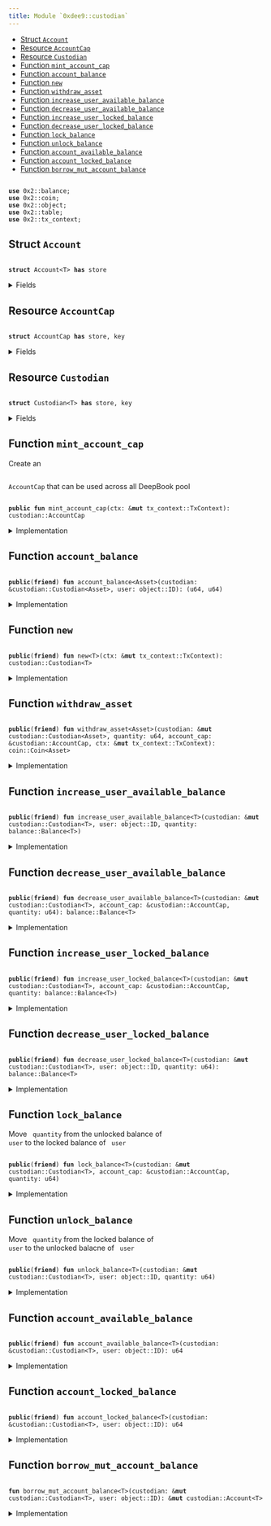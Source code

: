 ```yaml
---
title: Module `0xdee9::custodian`
---
```




-  [Struct `Account`](#0xdee9_custodian_Account)
-  [Resource `AccountCap`](#0xdee9_custodian_AccountCap)
-  [Resource `Custodian`](#0xdee9_custodian_Custodian)
-  [Function `mint_account_cap`](#0xdee9_custodian_mint_account_cap)
-  [Function `account_balance`](#0xdee9_custodian_account_balance)
-  [Function `new`](#0xdee9_custodian_new)
-  [Function `withdraw_asset`](#0xdee9_custodian_withdraw_asset)
-  [Function `increase_user_available_balance`](#0xdee9_custodian_increase_user_available_balance)
-  [Function `decrease_user_available_balance`](#0xdee9_custodian_decrease_user_available_balance)
-  [Function `increase_user_locked_balance`](#0xdee9_custodian_increase_user_locked_balance)
-  [Function `decrease_user_locked_balance`](#0xdee9_custodian_decrease_user_locked_balance)
-  [Function `lock_balance`](#0xdee9_custodian_lock_balance)
-  [Function `unlock_balance`](#0xdee9_custodian_unlock_balance)
-  [Function `account_available_balance`](#0xdee9_custodian_account_available_balance)
-  [Function `account_locked_balance`](#0xdee9_custodian_account_locked_balance)
-  [Function `borrow_mut_account_balance`](#0xdee9_custodian_borrow_mut_account_balance)


<pre><code>
<b>use</b> <Link href="../iota-framework/balance#0x2_balance">0x2::balance</Link>;
<b>use</b> <Link href="../iota-framework/coin#0x2_coin">0x2::coin</Link>;
<b>use</b> <Link href="../iota-framework/object#0x2_object">0x2::object</Link>;
<b>use</b> <Link href="../iota-framework/table#0x2_table">0x2::table</Link>;
<b>use</b> <Link href="../iota-framework/tx_context#0x2_tx_context">0x2::tx_context</Link>;
</code></pre>



<Link id="0xdee9_custodian_Account"></Link>

## Struct `Account`



<pre><code>
<b>struct</b> <Link href="custodian#0xdee9_custodian_Account">Account</Link>&lt;T&gt; <b>has</b> store
</code></pre>



<details>
<summary>Fields</summary>


<dl>
<dt>
<code>
available_balance: <Link href="../iota-framework/balance#0x2_balance_Balance">balance::Balance</Link>&lt;T&gt;</code>
</dt>
<dd>

</dd>
<dt>
<code>
locked_balance: <Link href="../iota-framework/balance#0x2_balance_Balance">balance::Balance</Link>&lt;T&gt;</code>
</dt>
<dd>

</dd>
</dl>


</details>

<Link id="0xdee9_custodian_AccountCap"></Link>

## Resource `AccountCap`



<pre><code>
<b>struct</b> <Link href="custodian#0xdee9_custodian_AccountCap">AccountCap</Link> <b>has</b> store, key
</code></pre>



<details>
<summary>Fields</summary>


<dl>
<dt>
<code>
id: <Link href="../iota-framework/object#0x2_object_UID">object::UID</Link></code>
</dt>
<dd>

</dd>
</dl>


</details>

<Link id="0xdee9_custodian_Custodian"></Link>

## Resource `Custodian`



<pre><code>
<b>struct</b> <Link href="custodian#0xdee9_custodian_Custodian">Custodian</Link>&lt;T&gt; <b>has</b> store, key
</code></pre>



<details>
<summary>Fields</summary>


<dl>
<dt>
<code>
id: <Link href="../iota-framework/object#0x2_object_UID">object::UID</Link></code>
</dt>
<dd>

</dd>
<dt>
<code>
account_balances: <Link href="../iota-framework/table#0x2_table_Table">table::Table</Link>&lt;<Link href="../iota-framework/object#0x2_object_ID">object::ID</Link>, <Link href="custodian#0xdee9_custodian_Account">custodian::Account</Link>&lt;T&gt;&gt;</code>
</dt>
<dd>
 Map from an AccountCap object ID to an Account object
</dd>
</dl>


</details>

<Link id="0xdee9_custodian_mint_account_cap"></Link>

## Function `mint_account_cap`

Create an <code>
<Link href="custodian#0xdee9_custodian_AccountCap">AccountCap</Link></code> that can be used across all DeepBook pool


<pre><code>
<b>public</b> <b>fun</b> <Link href="custodian#0xdee9_custodian_mint_account_cap">mint_account_cap</Link>(ctx: &<b>mut</b> <Link href="../iota-framework/tx_context#0x2_tx_context_TxContext">tx_context::TxContext</Link>): <Link href="custodian#0xdee9_custodian_AccountCap">custodian::AccountCap</Link>
</code></pre>



<details>
<summary>Implementation</summary>


<pre><code>
<b>public</b> <b>fun</b> <Link href="custodian#0xdee9_custodian_mint_account_cap">mint_account_cap</Link>(ctx: &<b>mut</b> TxContext): <Link href="custodian#0xdee9_custodian_AccountCap">AccountCap</Link> \{
    <Link href="custodian#0xdee9_custodian_AccountCap">AccountCap</Link> \{ id: <Link href="../iota-framework/object#0x2_object_new">object::new</Link>(ctx) }
}
</code></pre>



</details>

<Link id="0xdee9_custodian_account_balance"></Link>

## Function `account_balance`



<pre><code>
<b>public</b>(<b>friend</b>) <b>fun</b> <Link href="custodian#0xdee9_custodian_account_balance">account_balance</Link>&lt;Asset&gt;(<Link href="custodian#0xdee9_custodian">custodian</Link>: &<Link href="custodian#0xdee9_custodian_Custodian">custodian::Custodian</Link>&lt;Asset&gt;, user: <Link href="../iota-framework/object#0x2_object_ID">object::ID</Link>): (u64, u64)
</code></pre>



<details>
<summary>Implementation</summary>


<pre><code>
<b>public</b>(package) <b>fun</b> <Link href="custodian#0xdee9_custodian_account_balance">account_balance</Link>&lt;Asset&gt;(
    <Link href="custodian#0xdee9_custodian">custodian</Link>: &<Link href="custodian#0xdee9_custodian_Custodian">Custodian</Link>&lt;Asset&gt;,
    user: ID
): (u64, u64) \{
    // <b>if</b> <Link href="custodian#0xdee9_custodian">custodian</Link> account is not created yet, directly <b>return</b> (0, 0) rather than <b>abort</b>
    <b>if</b> (!<Link href="../iota-framework/table#0x2_table_contains">table::contains</Link>(&<Link href="custodian#0xdee9_custodian">custodian</Link>.account_balances, user)) \{
        <b>return</b> (0, 0)
    };
    <b>let</b> account_balances = <Link href="../iota-framework/table#0x2_table_borrow">table::borrow</Link>(&<Link href="custodian#0xdee9_custodian">custodian</Link>.account_balances, user);
    <b>let</b> avail_balance = <Link href="../iota-framework/balance#0x2_balance_value">balance::value</Link>(&account_balances.available_balance);
    <b>let</b> locked_balance = <Link href="../iota-framework/balance#0x2_balance_value">balance::value</Link>(&account_balances.locked_balance);
    (avail_balance, locked_balance)
}
</code></pre>



</details>

<Link id="0xdee9_custodian_new"></Link>

## Function `new`



<pre><code>
<b>public</b>(<b>friend</b>) <b>fun</b> <Link href="custodian#0xdee9_custodian_new">new</Link>&lt;T&gt;(ctx: &<b>mut</b> <Link href="../iota-framework/tx_context#0x2_tx_context_TxContext">tx_context::TxContext</Link>): <Link href="custodian#0xdee9_custodian_Custodian">custodian::Custodian</Link>&lt;T&gt;
</code></pre>



<details>
<summary>Implementation</summary>


<pre><code>
<b>public</b>(package) <b>fun</b> <Link href="custodian#0xdee9_custodian_new">new</Link>&lt;T&gt;(ctx: &<b>mut</b> TxContext): <Link href="custodian#0xdee9_custodian_Custodian">Custodian</Link>&lt;T&gt; \{
    <Link href="custodian#0xdee9_custodian_Custodian">Custodian</Link>&lt;T&gt; \{
        id: <Link href="../iota-framework/object#0x2_object_new">object::new</Link>(ctx),
        account_balances: <Link href="../iota-framework/table#0x2_table_new">table::new</Link>(ctx),
    }
}
</code></pre>



</details>

<Link id="0xdee9_custodian_withdraw_asset"></Link>

## Function `withdraw_asset`



<pre><code>
<b>public</b>(<b>friend</b>) <b>fun</b> <Link href="custodian#0xdee9_custodian_withdraw_asset">withdraw_asset</Link>&lt;Asset&gt;(<Link href="custodian#0xdee9_custodian">custodian</Link>: &<b>mut</b> <Link href="custodian#0xdee9_custodian_Custodian">custodian::Custodian</Link>&lt;Asset&gt;, quantity: u64, account_cap: &<Link href="custodian#0xdee9_custodian_AccountCap">custodian::AccountCap</Link>, ctx: &<b>mut</b> <Link href="../iota-framework/tx_context#0x2_tx_context_TxContext">tx_context::TxContext</Link>): <Link href="../iota-framework/coin#0x2_coin_Coin">coin::Coin</Link>&lt;Asset&gt;
</code></pre>



<details>
<summary>Implementation</summary>


<pre><code>
<b>public</b>(package) <b>fun</b> <Link href="custodian#0xdee9_custodian_withdraw_asset">withdraw_asset</Link>&lt;Asset&gt;(
    <Link href="custodian#0xdee9_custodian">custodian</Link>: &<b>mut</b> <Link href="custodian#0xdee9_custodian_Custodian">Custodian</Link>&lt;Asset&gt;,
    quantity: u64,
    account_cap: &<Link href="custodian#0xdee9_custodian_AccountCap">AccountCap</Link>,
    ctx: &<b>mut</b> TxContext
): Coin&lt;Asset&gt; \{
    <Link href="../iota-framework/coin#0x2_coin_from_balance">coin::from_balance</Link>(<Link href="custodian#0xdee9_custodian_decrease_user_available_balance">decrease_user_available_balance</Link>&lt;Asset&gt;(<Link href="custodian#0xdee9_custodian">custodian</Link>, account_cap, quantity), ctx)
}
</code></pre>



</details>

<Link id="0xdee9_custodian_increase_user_available_balance"></Link>

## Function `increase_user_available_balance`



<pre><code>
<b>public</b>(<b>friend</b>) <b>fun</b> <Link href="custodian#0xdee9_custodian_increase_user_available_balance">increase_user_available_balance</Link>&lt;T&gt;(<Link href="custodian#0xdee9_custodian">custodian</Link>: &<b>mut</b> <Link href="custodian#0xdee9_custodian_Custodian">custodian::Custodian</Link>&lt;T&gt;, user: <Link href="../iota-framework/object#0x2_object_ID">object::ID</Link>, quantity: <Link href="../iota-framework/balance#0x2_balance_Balance">balance::Balance</Link>&lt;T&gt;)
</code></pre>



<details>
<summary>Implementation</summary>


<pre><code>
<b>public</b>(package) <b>fun</b> <Link href="custodian#0xdee9_custodian_increase_user_available_balance">increase_user_available_balance</Link>&lt;T&gt;(
    <Link href="custodian#0xdee9_custodian">custodian</Link>: &<b>mut</b> <Link href="custodian#0xdee9_custodian_Custodian">Custodian</Link>&lt;T&gt;,
    user: ID,
    quantity: Balance&lt;T&gt;,
) \{
    <b>let</b> account = <Link href="custodian#0xdee9_custodian_borrow_mut_account_balance">borrow_mut_account_balance</Link>&lt;T&gt;(<Link href="custodian#0xdee9_custodian">custodian</Link>, user);
    <Link href="../iota-framework/balance#0x2_balance_join">balance::join</Link>(&<b>mut</b> account.available_balance, quantity);
}
</code></pre>



</details>

<Link id="0xdee9_custodian_decrease_user_available_balance"></Link>

## Function `decrease_user_available_balance`



<pre><code>
<b>public</b>(<b>friend</b>) <b>fun</b> <Link href="custodian#0xdee9_custodian_decrease_user_available_balance">decrease_user_available_balance</Link>&lt;T&gt;(<Link href="custodian#0xdee9_custodian">custodian</Link>: &<b>mut</b> <Link href="custodian#0xdee9_custodian_Custodian">custodian::Custodian</Link>&lt;T&gt;, account_cap: &<Link href="custodian#0xdee9_custodian_AccountCap">custodian::AccountCap</Link>, quantity: u64): <Link href="../iota-framework/balance#0x2_balance_Balance">balance::Balance</Link>&lt;T&gt;
</code></pre>



<details>
<summary>Implementation</summary>


<pre><code>
<b>public</b>(package) <b>fun</b> <Link href="custodian#0xdee9_custodian_decrease_user_available_balance">decrease_user_available_balance</Link>&lt;T&gt;(
    <Link href="custodian#0xdee9_custodian">custodian</Link>: &<b>mut</b> <Link href="custodian#0xdee9_custodian_Custodian">Custodian</Link>&lt;T&gt;,
    account_cap: &<Link href="custodian#0xdee9_custodian_AccountCap">AccountCap</Link>,
    quantity: u64,
): Balance&lt;T&gt; \{
    <b>let</b> account = <Link href="custodian#0xdee9_custodian_borrow_mut_account_balance">borrow_mut_account_balance</Link>&lt;T&gt;(<Link href="custodian#0xdee9_custodian">custodian</Link>, <Link href="../iota-framework/object#0x2_object_uid_to_inner">object::uid_to_inner</Link>(&account_cap.id));
    <Link href="../iota-framework/balance#0x2_balance_split">balance::split</Link>(&<b>mut</b> account.available_balance, quantity)
}
</code></pre>



</details>

<Link id="0xdee9_custodian_increase_user_locked_balance"></Link>

## Function `increase_user_locked_balance`



<pre><code>
<b>public</b>(<b>friend</b>) <b>fun</b> <Link href="custodian#0xdee9_custodian_increase_user_locked_balance">increase_user_locked_balance</Link>&lt;T&gt;(<Link href="custodian#0xdee9_custodian">custodian</Link>: &<b>mut</b> <Link href="custodian#0xdee9_custodian_Custodian">custodian::Custodian</Link>&lt;T&gt;, account_cap: &<Link href="custodian#0xdee9_custodian_AccountCap">custodian::AccountCap</Link>, quantity: <Link href="../iota-framework/balance#0x2_balance_Balance">balance::Balance</Link>&lt;T&gt;)
</code></pre>



<details>
<summary>Implementation</summary>


<pre><code>
<b>public</b>(package) <b>fun</b> <Link href="custodian#0xdee9_custodian_increase_user_locked_balance">increase_user_locked_balance</Link>&lt;T&gt;(
    <Link href="custodian#0xdee9_custodian">custodian</Link>: &<b>mut</b> <Link href="custodian#0xdee9_custodian_Custodian">Custodian</Link>&lt;T&gt;,
    account_cap: &<Link href="custodian#0xdee9_custodian_AccountCap">AccountCap</Link>,
    quantity: Balance&lt;T&gt;,
) \{
    <b>let</b> account = <Link href="custodian#0xdee9_custodian_borrow_mut_account_balance">borrow_mut_account_balance</Link>&lt;T&gt;(<Link href="custodian#0xdee9_custodian">custodian</Link>, <Link href="../iota-framework/object#0x2_object_uid_to_inner">object::uid_to_inner</Link>(&account_cap.id));
    <Link href="../iota-framework/balance#0x2_balance_join">balance::join</Link>(&<b>mut</b> account.locked_balance, quantity);
}
</code></pre>



</details>

<Link id="0xdee9_custodian_decrease_user_locked_balance"></Link>

## Function `decrease_user_locked_balance`



<pre><code>
<b>public</b>(<b>friend</b>) <b>fun</b> <Link href="custodian#0xdee9_custodian_decrease_user_locked_balance">decrease_user_locked_balance</Link>&lt;T&gt;(<Link href="custodian#0xdee9_custodian">custodian</Link>: &<b>mut</b> <Link href="custodian#0xdee9_custodian_Custodian">custodian::Custodian</Link>&lt;T&gt;, user: <Link href="../iota-framework/object#0x2_object_ID">object::ID</Link>, quantity: u64): <Link href="../iota-framework/balance#0x2_balance_Balance">balance::Balance</Link>&lt;T&gt;
</code></pre>



<details>
<summary>Implementation</summary>


<pre><code>
<b>public</b>(package) <b>fun</b> <Link href="custodian#0xdee9_custodian_decrease_user_locked_balance">decrease_user_locked_balance</Link>&lt;T&gt;(
    <Link href="custodian#0xdee9_custodian">custodian</Link>: &<b>mut</b> <Link href="custodian#0xdee9_custodian_Custodian">Custodian</Link>&lt;T&gt;,
    user: ID,
    quantity: u64,
): Balance&lt;T&gt; \{
    <b>let</b> account = <Link href="custodian#0xdee9_custodian_borrow_mut_account_balance">borrow_mut_account_balance</Link>&lt;T&gt;(<Link href="custodian#0xdee9_custodian">custodian</Link>, user);
    split(&<b>mut</b> account.locked_balance, quantity)
}
</code></pre>



</details>

<Link id="0xdee9_custodian_lock_balance"></Link>

## Function `lock_balance`

Move <code>
quantity</code> from the unlocked balance of <code>
user</code> to the locked balance of <code>
user</code>


<pre><code>
<b>public</b>(<b>friend</b>) <b>fun</b> <Link href="custodian#0xdee9_custodian_lock_balance">lock_balance</Link>&lt;T&gt;(<Link href="custodian#0xdee9_custodian">custodian</Link>: &<b>mut</b> <Link href="custodian#0xdee9_custodian_Custodian">custodian::Custodian</Link>&lt;T&gt;, account_cap: &<Link href="custodian#0xdee9_custodian_AccountCap">custodian::AccountCap</Link>, quantity: u64)
</code></pre>



<details>
<summary>Implementation</summary>


<pre><code>
<b>public</b>(package) <b>fun</b> <Link href="custodian#0xdee9_custodian_lock_balance">lock_balance</Link>&lt;T&gt;(
    <Link href="custodian#0xdee9_custodian">custodian</Link>: &<b>mut</b> <Link href="custodian#0xdee9_custodian_Custodian">Custodian</Link>&lt;T&gt;,
    account_cap: &<Link href="custodian#0xdee9_custodian_AccountCap">AccountCap</Link>,
    quantity: u64,
) \{
    <b>let</b> to_lock = <Link href="custodian#0xdee9_custodian_decrease_user_available_balance">decrease_user_available_balance</Link>(<Link href="custodian#0xdee9_custodian">custodian</Link>, account_cap, quantity);
    <Link href="custodian#0xdee9_custodian_increase_user_locked_balance">increase_user_locked_balance</Link>(<Link href="custodian#0xdee9_custodian">custodian</Link>, account_cap, to_lock);
}
</code></pre>



</details>

<Link id="0xdee9_custodian_unlock_balance"></Link>

## Function `unlock_balance`

Move <code>
quantity</code> from the locked balance of <code>
user</code> to the unlocked balacne of <code>
user</code>


<pre><code>
<b>public</b>(<b>friend</b>) <b>fun</b> <Link href="custodian#0xdee9_custodian_unlock_balance">unlock_balance</Link>&lt;T&gt;(<Link href="custodian#0xdee9_custodian">custodian</Link>: &<b>mut</b> <Link href="custodian#0xdee9_custodian_Custodian">custodian::Custodian</Link>&lt;T&gt;, user: <Link href="../iota-framework/object#0x2_object_ID">object::ID</Link>, quantity: u64)
</code></pre>



<details>
<summary>Implementation</summary>


<pre><code>
<b>public</b>(package) <b>fun</b> <Link href="custodian#0xdee9_custodian_unlock_balance">unlock_balance</Link>&lt;T&gt;(
    <Link href="custodian#0xdee9_custodian">custodian</Link>: &<b>mut</b> <Link href="custodian#0xdee9_custodian_Custodian">Custodian</Link>&lt;T&gt;,
    user: ID,
    quantity: u64,
) \{
    <b>let</b> locked_balance = <Link href="custodian#0xdee9_custodian_decrease_user_locked_balance">decrease_user_locked_balance</Link>&lt;T&gt;(<Link href="custodian#0xdee9_custodian">custodian</Link>, user, quantity);
    <Link href="custodian#0xdee9_custodian_increase_user_available_balance">increase_user_available_balance</Link>&lt;T&gt;(<Link href="custodian#0xdee9_custodian">custodian</Link>, user, locked_balance)
}
</code></pre>



</details>

<Link id="0xdee9_custodian_account_available_balance"></Link>

## Function `account_available_balance`



<pre><code>
<b>public</b>(<b>friend</b>) <b>fun</b> <Link href="custodian#0xdee9_custodian_account_available_balance">account_available_balance</Link>&lt;T&gt;(<Link href="custodian#0xdee9_custodian">custodian</Link>: &<Link href="custodian#0xdee9_custodian_Custodian">custodian::Custodian</Link>&lt;T&gt;, user: <Link href="../iota-framework/object#0x2_object_ID">object::ID</Link>): u64
</code></pre>



<details>
<summary>Implementation</summary>


<pre><code>
<b>public</b>(package) <b>fun</b> <Link href="custodian#0xdee9_custodian_account_available_balance">account_available_balance</Link>&lt;T&gt;(
    <Link href="custodian#0xdee9_custodian">custodian</Link>: &<Link href="custodian#0xdee9_custodian_Custodian">Custodian</Link>&lt;T&gt;,
    user: ID,
): u64 \{
    <Link href="../iota-framework/balance#0x2_balance_value">balance::value</Link>(&<Link href="../iota-framework/table#0x2_table_borrow">table::borrow</Link>(&<Link href="custodian#0xdee9_custodian">custodian</Link>.account_balances, user).available_balance)
}
</code></pre>



</details>

<Link id="0xdee9_custodian_account_locked_balance"></Link>

## Function `account_locked_balance`



<pre><code>
<b>public</b>(<b>friend</b>) <b>fun</b> <Link href="custodian#0xdee9_custodian_account_locked_balance">account_locked_balance</Link>&lt;T&gt;(<Link href="custodian#0xdee9_custodian">custodian</Link>: &<Link href="custodian#0xdee9_custodian_Custodian">custodian::Custodian</Link>&lt;T&gt;, user: <Link href="../iota-framework/object#0x2_object_ID">object::ID</Link>): u64
</code></pre>



<details>
<summary>Implementation</summary>


<pre><code>
<b>public</b>(package) <b>fun</b> <Link href="custodian#0xdee9_custodian_account_locked_balance">account_locked_balance</Link>&lt;T&gt;(
    <Link href="custodian#0xdee9_custodian">custodian</Link>: &<Link href="custodian#0xdee9_custodian_Custodian">Custodian</Link>&lt;T&gt;,
    user: ID,
): u64 \{
    <Link href="../iota-framework/balance#0x2_balance_value">balance::value</Link>(&<Link href="../iota-framework/table#0x2_table_borrow">table::borrow</Link>(&<Link href="custodian#0xdee9_custodian">custodian</Link>.account_balances, user).locked_balance)
}
</code></pre>



</details>

<Link id="0xdee9_custodian_borrow_mut_account_balance"></Link>

## Function `borrow_mut_account_balance`



<pre><code>
<b>fun</b> <Link href="custodian#0xdee9_custodian_borrow_mut_account_balance">borrow_mut_account_balance</Link>&lt;T&gt;(<Link href="custodian#0xdee9_custodian">custodian</Link>: &<b>mut</b> <Link href="custodian#0xdee9_custodian_Custodian">custodian::Custodian</Link>&lt;T&gt;, user: <Link href="../iota-framework/object#0x2_object_ID">object::ID</Link>): &<b>mut</b> <Link href="custodian#0xdee9_custodian_Account">custodian::Account</Link>&lt;T&gt;
</code></pre>



<details>
<summary>Implementation</summary>


<pre><code>
<b>fun</b> <Link href="custodian#0xdee9_custodian_borrow_mut_account_balance">borrow_mut_account_balance</Link>&lt;T&gt;(
    <Link href="custodian#0xdee9_custodian">custodian</Link>: &<b>mut</b> <Link href="custodian#0xdee9_custodian_Custodian">Custodian</Link>&lt;T&gt;,
    user: ID,
): &<b>mut</b> <Link href="custodian#0xdee9_custodian_Account">Account</Link>&lt;T&gt; \{
    <b>if</b> (!<Link href="../iota-framework/table#0x2_table_contains">table::contains</Link>(&<Link href="custodian#0xdee9_custodian">custodian</Link>.account_balances, user)) \{
        <Link href="../iota-framework/table#0x2_table_add">table::add</Link>(
            &<b>mut</b> <Link href="custodian#0xdee9_custodian">custodian</Link>.account_balances,
            user,
            <Link href="custodian#0xdee9_custodian_Account">Account</Link> \{ available_balance: <Link href="../iota-framework/balance#0x2_balance_zero">balance::zero</Link>(), locked_balance: <Link href="../iota-framework/balance#0x2_balance_zero">balance::zero</Link>() }
        );
    };
    <Link href="../iota-framework/table#0x2_table_borrow_mut">table::borrow_mut</Link>(&<b>mut</b> <Link href="custodian#0xdee9_custodian">custodian</Link>.account_balances, user)
}
</code></pre>



</details>
